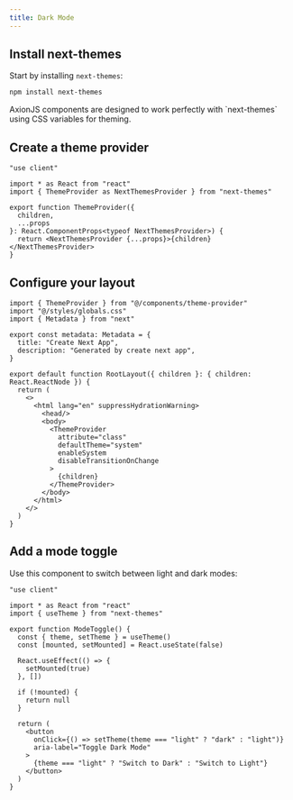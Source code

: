 ```yaml
---
title: Dark Mode
---
```




## Install next-themes

Start by installing `next-themes`:

```bash
npm install next-themes
```

<Callout>
AxionJS components are designed to work perfectly with `next-themes` using CSS variables for theming.
</Callout>

## Create a theme provider

```tsx title="components/theme-provider.tsx" showLineNumbers
"use client"

import * as React from "react"
import { ThemeProvider as NextThemesProvider } from "next-themes"

export function ThemeProvider({
  children,
  ...props
}: React.ComponentProps<typeof NextThemesProvider>) {
  return <NextThemesProvider {...props}>{children}</NextThemesProvider>
}
```

## Configure your layout

```tsx ts2js  title="app/layout.tsx" 
import { ThemeProvider } from "@/components/theme-provider"
import "@/styles/globals.css"
import { Metadata } from "next"

export const metadata: Metadata = {
  title: "Create Next App",
  description: "Generated by create next app",
}

export default function RootLayout({ children }: { children: React.ReactNode }) {
  return (
    <>
      <html lang="en" suppressHydrationWarning>
        <head/>
        <body>
          <ThemeProvider
            attribute="class"
            defaultTheme="system"
            enableSystem
            disableTransitionOnChange
          >
            {children}
          </ThemeProvider>
        </body>
      </html>
    </>
  )
}
```

## Add a mode toggle

Use this component to switch between light and dark modes:

```tsx title="components/mode-toggle.tsx"
"use client"

import * as React from "react"
import { useTheme } from "next-themes"

export function ModeToggle() {
  const { theme, setTheme } = useTheme()
  const [mounted, setMounted] = React.useState(false)

  React.useEffect(() => {
    setMounted(true)
  }, [])

  if (!mounted) {
    return null
  }

  return (
    <button
      onClick={() => setTheme(theme === "light" ? "dark" : "light")}
      aria-label="Toggle Dark Mode"
    >
      {theme === "light" ? "Switch to Dark" : "Switch to Light"}
    </button>
  )
}
```

